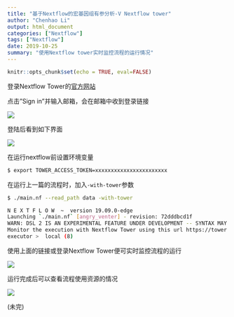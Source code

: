 ```yaml
---
title: "基于Nextflow的宏基因组有参分析-V Nextflow tower"
author: "Chenhao Li"
output: html_document
categories: ["Nextflow"]
tags: ["Nextflow"]
date: 2019-10-25
summary: "使用Nextflow tower实时监控流程的运行情况"
---
```


```r

knitr::opts_chunk$set(echo = TRUE, eval=FALSE)
```

登录Nextflow Tower的[官方网站](tower.nf)

点击"Sign in"并输入邮箱，会在邮箱中收到登录链接

![](nextflow-login.png)

登陆后看到如下界面

![](nextflow-token.png)

在运行nextflow前设置环境变量

```sh
$ export TOWER_ACCESS_TOKEN=xxxxxxxxxxxxxxxxxxxxxxx
```

在运行上一篇的流程时，加入`-with-tower`参数

```sh
$ ./main.nf --read_path data -with-tower

N E X T F L O W  ~  version 19.09.0-edge
Launching `./main.nf` [angry_venter] - revision: 72dddbcd1f
WARN: DSL 2 IS AN EXPERIMENTAL FEATURE UNDER DEVELOPMENT -- SYNTAX MAY CHANGE IN FUTURE RELEASE
Monitor the execution with Nextflow Tower using this url https://tower.nf/watch/xxxxxx
executor >  local (8)

```

使用上面的链接或登录Nextflow Tower便可实时监控流程的运行

![](nextflow-tower.png)

运行完成后可以查看流程使用资源的情况

![](nextlfow-finish.png)

(未完)
